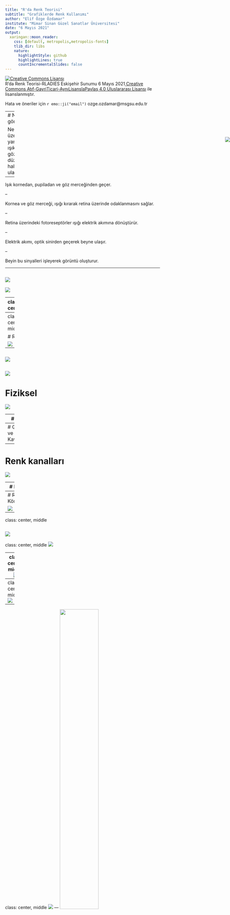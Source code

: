 ```yaml
---
title: "R'da Renk Teorisi"
subtitle: "Grafiklerde Renk Kullanımı"
author: "Elif Özge Özdamar"
institute: "Mimar Sinan Güzel Sanatlar Üniversitesi"
date: "6 Mayıs 2021"
output:
  xaringan::moon_reader:
    css: [default, metropolis,metropolis-fonts]
    tlib_dir: libs
    nature:
      highlightStyle: github
      highlightLines: true
      countIncrementalSlides: false
---
```



<img src="msgsulogo.png" style="position:absolute;top:500px;right:0px;" />



<a rel="license" href="http://creativecommons.org/licenses/by-nc-sa/4.0/"><img alt="Creative Commons Lisansı" style="border-width:0" src="https://i.creativecommons.org/l/by-nc-sa/4.0/88x31.png" /></a><br />R'da Renk Teorisi-RLADIES Eskişehir Sunumu 6 Mayıs 2021<a rel="license" href="http://creativecommons.org/licenses/by-nc-sa/4.0/"> Creative Commons Atıf-GayriTicari-AynıLisanslaPaylaş 4.0 Uluslararası Lisansı</a> ile lisanslanmıştır.

Hata ve öneriler için `r emo::ji("email")` ozge.ozdamar@msgsu.edu.tr


---
# Nasıl görürüz?

Nesnelerin üzerinden yansıyan ışık gözlere düz bir hat halinde ulaşır.

--

Işık kornedan, pupiladan ve göz merceğinden geçer.

--

Kornea ve göz merceği, ışığı kırarak retina üzerinde odaklanmasını sağlar.

--

Retina üzerindeki fotoreseptörler ışığı elektrik akımına dönüştürür.

--

Elektrik akımı, optik sinirden geçerek beyne ulaşır.

--

Beyin bu sinyalleri işleyerek görüntü oluşturur.

---

![](images/eye.png)
---
![](images/decode.png)

---
class: center

.middle.center[

<img src="images/perception.png">

]



---
class: center, middle

# Renk

![](images/DavidNovick.png.png)

---


![](images/color1.png)
---


![](images/color2.png)
---

# Fiziksel

![](images/color-material.png)

---
# Işıma



![](images/color-radiant.png)

---
# Görsel ve Kavramsal

---
# Renk kanalları

![](images/colorchannels.png)


---
# Link

TETRACHROMAT:
https://www.youtube.com/watch?v=5U31gXf4hwk


HOW ANIMALS SEE:
https://www.nhm.ac.uk/discover/how-do-other-animals-see-the-world.html

COLOR TEST:
https://color.method.ac


---
# Renk Körlüğü

![](images/rk1.png)

---
class: center, middle

![](images/rk2.png)
---
class: center, middle
![](images/rk3.png)

---
class: center, middle
![](images/rk4.png)


---
class: center, middle
![](images/rk5.png)

---
class: center, middle
![](images/rk6.png)
---
  <img src="rk7.png" height="50%" width="50%" />


---

 <img src="rk8.png" height="50%" width="50%" />

---

 <img src="rk9.png" height="50%" width="50%" />

---

 <img src="rk10.png" height="50%" width="50%" />

---

 <img src="rk11.png" height="50%" width="50%" />
 
---

# Gestalt

<span style="color: blue;"> **Law of Proximity**</span> *(Yakınlık ilkesi)*

--

<span style="color: blue;"> **Law of Similarity**</span> *(Benzerlik ilkesi)*

--

<span style="color: blue;"> **Law of Segregation**</span> *(Ayrışma ilkesi)*


--

<span style="color: blue;"> **Law of Connectivity**</span> *(Bağlantı ilkesi)*

--

<span style="color: blue;"> **Law of Common Fate**</span> *(Ortak Kader ilkesi)*

--

<span style="color: blue;"> **Law of Closure**</span> *(Tamamlanma ilkesi)*

--

<span style="color: blue;"> **Law of Figure/Ground**</span> *(Şekil/Zemin ilkesi)*

--

<span style="color: blue;"> **Law of Continuity**</span> *(Devamlılık ilkesi)*


---
# Yakınlık ilkesi

Bilişsel sistemimiz, birbirine mekansal ya da zamansal olarak yakın olan elemanları anlamlı bir bütün oluşturması için gruplar. Yakınlık ilkesi (ing: law of proximity)  olarak isimlendirilen bu durum; insanların, birbirine yakın olan nesnelerin uzak olan nesnelere göre daha fazla benzer özelliklere sahip olduklarını (daha fazla ilişkili olduklarını) varsayamasından kaynaklanır. 

![](images/g1.png)


![](images/g2.png)
---


Bu ilkenin grafik üzerinde uygulaması çoğunlukla gruplandırılmış çubuk grafik, ya da saçılım diyagramı üzerinde uygulanır

Görselleştirmede aktarılmak istenilen bilginin önem sırasına göre, odaklanılnası istenilen bilgi gruplandırılarak dikkat çıkarılır.

---

![](images/g3.png)

---

![](images/g4.png)
---
# Benzerlik ilkesi

Bilişsel sistemimiz benzer elemanları anlamlı bir bütün oluşturması için gruplar. Gruplama işlemi renk, büyüklük ya da şekle göre olabilir.


![](images/g5.png)
---

![](images/g6.png)

--

![](images/g7.png)
---
# Şekil/Zemin Etkisi

Bilişsel sistemimiz, kontrast, renk, boyut gibi görsel bir değişkene dayanarak nesneleri arka fondan ayırarak algılar

![](images/g8.png)
---

# Renk Modelleri

Renk modelleri, ana renkler kullanılarak daha geniş bir renk skalası oluşturmak için geliştirilmiş matematiksel modellerdir.

<span style="color: blue;"> **RGB**</span> *(Red, Green Blue)*

--

<span style="color: blue;"> **CMYK**</span> *(Cyan, Magenda, Yellow, Key)* 

--

<span style="color: blue;"> **HSB**</span> *(Hue, Saturation, Brightness)*

--

<span style="color: blue;"> **HSV**</span> *(Hue, Saturation, Value)*

--

<span style="color: blue;"> **HCL**</span> *(Hue, Chroma, Luminance)*


--

<span style="color: blue;"> **HSI**</span> *(Hue, Saturation, Intensity)*


---

![](images/cmyk-rgb1.png)


---
# Renk şemaları

Color schemes, color harmony

<span style="color: blue;"> **Monochromatic**</span> *(tr: Monokromatik Şema)*


--

<span style="color: blue;"> **Analogous**</span> *(tr: Analog-Benzer Şema)*


--

<span style="color: blue;"> **Complementary**</span> *(tr:Tamamlayıcı Şema )*

--

<span style="color: blue;"> **Split Complementary**</span> *(tr: Bölünmüş Tamamlayıcı Şema )*


--

<span style="color: blue;"> **Analogous Complementary **</span> *(tr: Analog Tamamlayıcı Şema )*


--

<span style="color: blue;"> **Double Complementary **</span> *(tr: Çift Tamamlayıcı Şema )*


--

<span style="color: blue;"> **Tetrad: Rectangular & Square**</span> *(tr:Dört Renk Şeması )*


--

<span style="color: blue;"> **Diad**</span> *(tr: İkili Şema )*


--

<span style="color: blue;"> **Triad**</span> *(tr: Üçgen Şema )*


---
class: center, middle

 <img src="wheel1.png" height="50%" width="50%" />


---

class: center, middle

![](images/color-wheel.png)

---
# Monokromatik Şema


- Monokromatik şema, renk çarkında tek bir renk(anahtar renk) üzerinde farklı tonlama ve gölgeleme, tint, tone ve shade uygulayarak elde edilen renk şemasıdır. 

--

- Anahtar rengin seçimine (sıcak ya da soğuk olması) bağlı olarak sıcak ya da soğuk duygu yaratır, renkler dengeli ve oluşturulan görsel şık ve çekicidir. 
--

- Özellikle mavi veya yeşil anahtar renkler monokromatik şemada gözü yormayan, yatıştırıcı bir etki yaratır. 

--

- Bu şema, kontrast oluşturmak için uygun değildir ancak yeterli kontrast oranının sağlanması durumunda renk körleri tarafından algılanabilir. 


--

- Görsel üzerindeki önemli bilgiye dikkat çekmek için monokromatik şema uygun değildir. Tamamlayıcı şema gibi canlı bir etki bırakmaz. Eğer monokromatik şemanın basitlik ve şıklık etkileri kullanılmak istenirse, daha fazla nüans öneren analog şema tercih edilebilir.

---

# Analog Şema

![](images/analogous1.png)


- Analog(benzer) şema, renk çarkında yan yana duran üç renkten oluşan renk düzenidir. Bu üç renk, seçilen anahtar renk ve onun birer yan tarafındaki renklerden oluşur. Analog şemayla çoğunlukla doğada karşılaşırız, örnek olarak sonbaharda ağaçların değişimindeki renk örüntüsü verilebilir.

--
 
- Önerdiği renk skalası dar olmakla birlikte, göze uyumlu görünen bir renk düzendir. Monokromatik şemada olduğu gibi seçilen anahtar renge göre soğuk ya da sıcak duygu oluşturur, ancak şema içinde hem sıcak ve hem de soğuk renklerin birlikte kullanılması tercih edilmemelidir. 

--

- Renk armonisini olumsuz yönde etkileyeceği için, bu şeması içinde çok fazla renk kullanılmamalıdır.



---
class: center, middle

![](images/analogous2.png)

---

# Tamamlayıcı Şema

![](images/complementary1.png)

Tamamlayıcı renk şeması (ing: complementary scheme), renk çarkı üzerinde birbirine karşıt şekilde konumlanmış renklerden oluşur. Seçilen anahtar renk, tam karşısındaki renk ile beraber kullanıldığından, kontrast oranı en yüksek şemadır. Bu yüzden dikkat çekme özelliği çok yüksektir.

--

Tamamlayıcı şema yüksek kontrast oluşturduğundan, monokromatik ve analog şemalara göre renklerin dengelenmesi özellikle desaturated(gri eklenmiş) sıcak bir rengin anahtar renk olarak seçilmesi durumunda zordur.

---

class: center, middle

![](images/complementary2.png)

---
# Bölünmüş Tamamlayıcı


![](images/splitcomplementary1.png)
Bölünmüş tamamlayıcı şema (ing: split complementary scheme), seçilen anahtar renk ile birlikte anahtar rengin tamamlayıcısının iki yan tarafındaki renklerden oluşan şemadır, böylelikle yüksek kontrast sağlanmış olunur.

--

Monokromatik ve analog şemalara göre renk dengesi daha zor sağlanır.

--

Tamamlayıcı şemaya göre artısı, yüksek kontrastı korurken, daha fazla nüans önermesidir. 


---
class: center, middle

![](images/splitcomplementary2.png)
---
# Analog Tamamlayıcı

![](images/analogouscomplemenraty1.png)

Analog tamamlayıcı şema (ing: analogous complementary scheme), bölünmüş tamamlayıcı semaya ek olarak, anahtar rengin tamamlayıcısının da dahil edilmesiyle elde edilir.


---
# Çift Tamamlayıcı

![](images/doublecomplementary1.png)

Çift tamamlayıcı şema (ing: double complementary scheme), renk çarkı üzerinde yanyana duran iki rengin tamamlayıcı renkleriyle birlikte 2 ayrı tamamlayıcı renk çiftinden oluşan şemadır.

---

# Dört Renk Şeması


![Dikörtgen Şema](images/rectangular1.png)

Dört renk şeması (ing: tedrad scheme) renk çarkında birbirinden eşit uzaklıkta yerleşmiş dört rengin kullanılmasıyla oluşturulan düzendir. İki anahtar renk ve o renklerin tamamlayısından oluşur. Dört renk şeması, anahtar renkler arası uzaklığa göre renklerin çark üstündeki yerleşimi değişiklik göstereceğinden, oluşan yerleşime göre farklı isimlendirilir. Dört rengin yerleşimi bir dikdörtgen ya da kare oluşturabilir.

--

Renkler arası uzaklık, renk yerleşimini bir kare ya da dikdörtgen oluşturacak şekilde belirlenebilir, böylelikle iki ayrı tamamlayıcı renk çifti kullanılmış olur. Çift tamamlayıcı şema da bu gruba dahil edilebilir.

--

Diğer şemalara göre renklerin dengelenmesinin en zor olduğu şemadır. 


---
class: center, middle

![](images/rectangular2.png)
---
# Dikdörtgen Şema

Dikdörtgen şema (ing: rectangular scheme), birbiri arasında bir boş olacak şekilde seçilen iki anahtar renk ve tanamlayıcısından oluşur. Dört renk böylelikle çark üzerinde bir dikdörtgen oluşturacak şekilde yerleşmiş olur.

--


Sıcak ve soğuk renklerin dengelenmesine dikkat edilmelidir.

--

Çift tamamlayıcı şema da anahtar renkleri yanyana olan dikdörtgen şemadır.

---
# Kare Şema

![Kare Şema](images/square1.png)

--

Anahtar renkler, aralarında 2 boşluk olacak şekilde seçilirse, dört renk çark üzerinde kare olarak yerleşeceği için, kare şema (ing: square scheme) adını alır.


---
# İkili Şema

![](images/diad1.png)

--

İkili şemada anahtar rengin 2 yanındaki tek renk seçilir.


---
# Üçgen Şema

![](images/triad1.png)

--

Üçgen şema (ing: triad scheme), renk çarkında eşkenar üçgen oluşturacak şekilde birbirine eşit uzaklıkta bulunan üç renkten oluşan şemadır. Şema; seçilen anahtar renk ve ek olarak bu rengin iki yönde eşit uzaklıktaki renklerle birlikte oluşturulur.

--

Üçgen şema, renk dengesini korurken güçlü kontrast oluşturması nedeniyle sık tercih edilen bir şemadır. 

--

Üçgen şema, tamamlayıcı şema kadar kontrast sağlamaz ancak ona gore daha dengeli ve uyumludur.


---
class: center, middle

![](images/triad2.png)
---
# Renk paletleri

**sürekli değişkenlerin renkle kodlanması:**

Sürekli değişkenler için renk paleti belirlerken dikkat etmemiz gereken iki durum vardır.

Renk paletinde tekdüzelik (ing: uniformity) : Renk paletindeki renk değişimlerinin tekdüze olarak algılanması. Örneğin sürekli bir değişkeni tek renkle kodlamak için monokromatik bir şema seçtiysek, anahtar rengin tint/tone/shade in aynı oranlarda değişerek paleti oluşturmak gerekir. Bunun nedeni, paletteki renk değişiminin, algısal olarak da eşdeğer oranda algılanmasının gerekliliğidir.


--

Renk paletinde ayrımcılık (ing: discriminability): Sürekli değişkenin gözlem değerlerini renkle kodlarken renklerin sağladığı ayrımcılık mümkün olduğunca fazla olmalıdır.
Seçilen şemaya bağlı olarak sürekli değişken için oluşturduğumuz palette tek renkten (sequential scale) ya da çok renkten ( sequential ve diverging) oluşabilir

---

**kategorik değişkenkenlerin renkle kodlanması:**

kategorik değişkenler için de renk paletinde tekdüzelik sağlamak gerekir, ancak bu sürekli değişkenlerden farklılık gösterir. Örneğin monokromatik şemadaki gibi tekdüzelik, kategorik değişkenler için uygun olmayacaktır, çünkü bu şemadaki ışık ya da doygunluk, dikkati kendine çekerek bazı grupları öne çıkarabilir. Birden fazla renkten oluşan palet daha uygun olacaktır.

---
**Aynı anda kaç tane ayrı renk algılanabilir?**

Bu konuda yapılan algısal çalışmalar bir grafikte 5-10 arası rengin insalar tarafından algılanabildiğini önermektedir.

--

Kırmızı, mavi, yeşil, sarı, siyah ve beyaz algısal olarak çok yüksek seviyede ayrıştırılıyor, kültürlerden bağımsız kabul ediliyor.

--

Gri renk olarak algılanmıyor. Bu özelliği renkle kodlamada kullanılabilir. Örnek: dikat çekilmek istenilen bilgi kırmızı, diğerleri gri

---

12 renk, bütün kültürlerde farklı olarak isimlendirilmiştir. Bu da, 12 renngin insanlar tarafından net olarak algılanabilir olduğunun işareti olarak kabul edilmekte.

--

![](images/12color.png)

---
# Grafiklerde Renk

Görsel algılama skalasında renk en alt seviyede olmasından dolayı kullanırken özellikle dikkat edilmeli! Renk paleti seçiminde Gestalt prensipleri ve renk şemaları gözönünde bulundurulmalı.

--

Renk modelinden bağımsız olarak, bir rengi üç parametre ile tanımlayabiliriz:

--

**Hue:** Renk ismi

**Saturation:** rengin canlılığı (doygunluk)

**Luminance:** rengin ışığı/ parlaklığı  yansıtma miktarı

--

Veri görselleştirilmesinde renkle kodlamayı amacımızı iki kategoride toplayabiliriz:

--

Miktarı kodlamak

--

Etiketlemek ( + odaklanmayı sağlamak/dikkat çekmek)

---
class: inverse, center, middle
R uygulamaları

---

**R'da ki renkler**
```r
colors()
colours()
```

**Colors in R:** http://www.stat.columbia.edu/~tzheng/files/Rcolor.pdf

**R Color cheatsheet:**
https://www.nceas.ucsb.edu/sites/default/files/2020-04/colorPaletteCheatsheet.pdf
---
```r
library(vcd)
data("Hospital")
barplot(Hospital, beside = T)
```

---
class: inverse, middle, center

Renkleri 4 şekilde elde edebiliriz:

---
# 1. Renk isimleri ile

```r
barplot(Hospital, beside = T, col=c("red","blue","green"))
```

---

# 2. Hexadecimal kodu ile

kırmızı : #FF0000
mavi: #0000FF
yeşil: #00FF00

```r
barplot(Hospital, beside = T, col=c("#FF0000","#0000FF","#00FF00"))
```
---

# 3. Renk modeli ile

**kırmızı**
```r
rgb(red = 255, green = 0, blue = 0, maxColorValue = 255)
```
**mavi**
```r
rgb(0,0,255, maxColorValue = 255)
```

**yeşil**
```r
rgb(0,255,0, maxColorValue = 255)
```

---
**rengin RGB model değerleri**
```r
col2rgb("red")
```

---
**HSV: Hue, Saturation, Value**

```r
hsv(h = 1, s = 1, v = 1, alpha=0.3) # alpha 0-1 arası saydamlık 
```
**HCL:Hue, Chroma, Luminance**
```r
hcl(h = 0, c = 35, l = 85, alpha=0.5)
```

---
# 4. Palet sıra numarası kullanılarak
```r
palette() # aktif paleti verir
```

---
# Renk modeli değiştirme

```r
grDevices::col2rgb()
grDevices::rgb2hsv()
colorspace::hex2RGB()
colorspace::convertColor()
```

---
# R' da şemalar


```r
library(colortools) # anahtar renk: kırmızı için renk şemaları
adjacent("red") # analog şema
```

---
```r
complementary("red") # tamamlayıcı şema
```


---
```r
splitComp("red") # bölünmüş tamamlayıcı şema
```


---
```r
triadic("red") # üçgen şema
```

---
```r
tetradic("red") # dörtlü şema
```

---
```r
square("red") # kare şema
```



---
# Palet paketleri

Birçok palet paketi mevcut, ancak şema bazlı tasarlanmış olmayabilirler!! Kullanacağımız paleti seçerken şema ve kategorik/sürekli değişken ayırımının farkında olmamız gerekiyor!!

```r
# grDevices paketine ait palet fonksiyonları
rainbow()
heat.colors()
topo.colors()
terrain.colors()
cm.colors()
gray.colors()
```

---
```r
pie(rep(1, 5), col = heat.colors(5))
```

---
```r
pie(rep(1, 5), col = terrain.colors(5))
```

---
```r
palette()
pie(rep(1, 3), col = c(2,3,5))
```
---
# RColorBrewe palet paketi
```r
library(RColorBrewer)
display.brewer.all()
```

---
```r
display.brewer.pal(n=3, name="Blues")
brewer.pal(n=3, name = "Blues")
```

---
```r
display.brewer.pal(n = 8, name = 'Dark2')
```
---
```r
barplot(Hospital, beside = T, col = brewer.pal(n=3, name='Blues'))
```

# renk körlüğü için palet paketleri:

```r
library(colorBlindness)

library(dichromat)

remotes::install_github("clauswilke/colorblindr")
```

https://github.com/clauswilke/colorblindr


---
# Kolaylaştırıcı paketler
```r
library(colourpicker) # Görsel olarak renk seçimi yapmak için
library(colorspace) # diverging, sequential,  qualitative palet seçimi & ayarlar
renk<-choose_palette()
n<-5
pie(rep(1, n), col = renk(5))
```

---
# Renk Araçları

https://hclwizard.org


https://paletton.com/#uid=1000u0kllllaFw0g0qFqFg0w0aF

https://colorbrewer2.org/#type=sequential&scheme=BuGn&n=3

---

Information Visualization Perception for Design, Colin Ware.


Color Space and Its Divisions, Rolf G. Kuehni.


Appliying Color Theory to Digital Media and Visualization, Theresa-Maria Rhyne.


The Complete Color Harmony, Leatrice Eiseman
---
